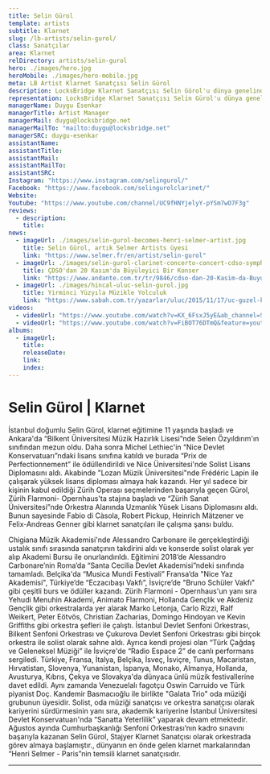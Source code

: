 ```yaml
---
title: Selin Gürol
template: artists
subtitle: Klarnet
slug: /lb-artists/selin-gurol/
class: Sanatçılar
area: Klarnet
relDirectory: artists/selin-gurol
hero: ./images/hero.jpg
heroMobile: ./images/hero-mobile.jpg
meta: LB Artist Klarnet Sanatçısı Selin Gürol
description: LocksBridge Klarnet Sanatçısı Selin Gürol'u dünya genelinde temsil ediyor.
representation: LocksBridge Klarnet Sanatçısı Selin Gürol'u dünya genelinde temsil ediyor.
managerName: Duygu Esenkar
managerTitle: Artist Manager
managerMail: duygu@locksbridge.net
managerMailTo: "mailto:duygu@locksbridge.net"
managerSRC: duygu-esenkar
assistantName:
assistantTitle:
assistantMail:
assistantMailTo:
assistantSRC:
Instagram: "https://www.instagram.com/selingurol/"
Facebook: "https://www.facebook.com/selingurolclarinet/"
Website:
Youtube: "https://www.youtube.com/channel/UC9fHNYjelyY-pYSm7wO7F3g"
reviews:
  - description:
    title:
news:
  - imageUrl: ./images/selin-gurol-becomes-henri-selmer-artist.jpg
    title: Selin Gürol, artık Selmer Artists üyesi
    link: "https://www.selmer.fr/en/artist/selin-gurol"
  - imageUrl: ./images/selin-gurol-clarinet-concerto-concert-cdso-symphony-orchestra.jpg
    title: ÇDSO'dan 20 Kasım'da Büyüleyici Bir Konser
    link: "https://www.andante.com.tr/tr/9846/cdso-dan-20-Kasim-da-Buyuleyici-Bir-Konser"
  - imageUrl: ./images/hincal-uluc-selin-gurol.jpg
    title: Yirminci Yüzyıla Müzikle Yolculuk
    link: "https://www.sabah.com.tr/yazarlar/uluc/2015/11/17/uc-guzel-konser"
videos:
  - videoUrl: "https://www.youtube.com/watch?v=KX_6FsxJ5yE&ab_channel=SelinG%C3%BCrol"
  - videoUrl: "https://www.youtube.com/watch?v=FiBOT76DTmQ&feature=youtu.be&ab_channel=SelinG%C3%BCrol"
albums:
  - imageUrl:
    title:
    releaseDate:
    link:
    index:
---
```

# Selin Gürol | Klarnet

İstanbul doğumlu Selin Gürol, klarnet eğitimine 11 yaşında başladı ve Ankara'da “Bilkent Üniversitesi Müzik Hazırlık Lisesi”nde Selen Özyıldırım'ın sınıfından mezun oldu. Daha sonra Michel Lethiec'in “Nice Devlet Konservatuarı”ndaki lisans sınıfına katıldı ve burada “Prix de Perfectionnement” ile ödüllendirildi ve Nice Üniversitesi'nde Solist Lisans Diplomasını aldı. Akabinde "Lozan Müzik Üniversitesi"nde Frédéric Lapin ile çalışarak yüksek lisans diploması almaya hak kazandı. Her yıl sadece bir kişinin kabul edildiği Zürih Operası seçmelerinden başarıyla geçen Gürol, Zürih Flarmoni- Opernhaus'ta stajına başladı ve “Zürih Sanat Üniversitesi”nde Orkestra Alanında Uzmanlık Yüsek Lisans Diplomasını aldı. Bunun sayesinde Fabio di Càsola, Robert Pickup, Heinrich Mätzener ve Felix-Andreas Genner gibi klarnet sanatçıları ile çalışma şansı buldu.

Chigiana Müzik Akademisi'nde Alessandro Carbonare ile gerçekleştirdiği ustalık sınıfı sırasında sanatçının takdirini aldı ve konserde solist olarak yer alıp Akademi Bursu ile onurlandırıldı. Eğitimini 2018’de Alessandro Carbonare’nin Roma’da “Santa Cecilia Devlet Akademisi”ndeki sınıfında tamamladı. Belçika'da “Musica Mundi Festivali” Fransa’da "Nice Yaz Akademisi", Türkiye’de “Eczacıbaşı Vakfı”, İsviçre’de "Bruno Schüler Vakfı" gibi çeşitli burs ve ödüller kazandı. Zürih Flarmoni - Opernhaus'un yanı sıra Yehudi Menuhin Akademi, Animato Flarmoni, Hollanda Gençlik ve Akdeniz Gençlik gibi orkestralarda yer alarak Marko Letonja, Carlo Rizzi, Ralf Weikert, Peter Eötvös, Christian Zacharias, Domingo Hindoyan ve Kevin Griffiths gibi orkestra şefleri ile çalıştı. İstanbul Devlet Senfoni Orkestrası, Bilkent Senfoni Orkestrası ve Çukurova Devlet Senfoni Orkestrası gibi birçok orkestra ile solist olarak sahne aldı. Ayrıca kendi projesi olan “Türk Çağdaş ve Geleneksel Müziği” ile İsviçre'de “Radio Espace 2” de canlı performans sergiledi. Türkiye, Fransa, İtalya, Belçika, İsveç, İsviçre, Tunus, Macaristan, Hırvatistan, Slovenya, Yunanistan, İspanya, Monako, Almanya, Hollanda, Avusturya, Kıbrıs, Çekya ve Slovakya'da dünyaca ünlü müzik festivallerine davet edildi. Aynı zamanda Venezuelalı fagotçu Oswin Carruido ve Türk piyanist Doç. Kandemir Basmacıoğlu ile birlikte "Galata Trio" oda müziği grubunun üyesidir. Solist, oda müziği sanatçısı ve orkestra sanatçısı olarak kariyerini sürdürmesinin yanı sıra, akademik kariyerine İstanbul Üniversitesi Devlet Konservatuarı'nda “Sanatta Yeterlilik” yaparak devam etmektedir. Ağustos ayında Cumhurbaşkanlığı Senfoni Orkestrası’nın kadro sınavını başarıyla kazanan Selin Gürol, Stajyer Klarnet Sanatçısı olarak orkestrada görev almaya başlamıştır., dünyanın en önde gelen klarnet markalarından “Henri Selmer - Paris”nin temsili klarnet sanatçısıdır.

- - -
